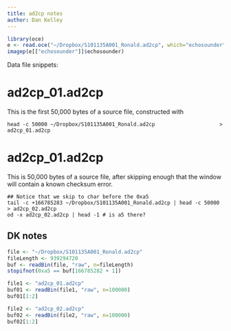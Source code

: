 ```yaml
---
title: ad2cp notes
author: Dan Kelley
---
```


```r
library(oce)
e <- read.oce("~/Dropbox/S101135A001_Ronald.ad2cp", which="echosounder")
imagep(e[["echosounder"]]$echosounder)
```

Data file snippets:

# ad2cp_01.ad2cp
This is the first 50,000 bytes of a source file, constructed with
```
head -c 50000 ~/Dropbox/S101135A001_Ronald.ad2cp                     > ad2cp_01.ad2cp
```

# ad2cp_01.ad2cp

This is 50,000 bytes of a source file, after skipping enough that the window
will contain a known checksum error.

```
## Notice that we skip to char before the 0xa5
tail -c +166785283 ~/Dropbox/S101135A001_Ronald.ad2cp | head -c 50000 > ad2cp_02.ad2cp
od -x ad2cp_02.ad2cp | head -1 # is a5 there?
```


## DK notes
```R
file <- "~/Dropbox/S101135A001_Ronald.ad2cp"
fileLength <- 939294720
buf <- readBin(file, "raw", n=fileLength)
stopifnot(0xa5 == buf[166785282 + 1])
```


```R
file1 <- "ad2cp_01.ad2cp"
buf01 <- readBin(file1, "raw", n=100000)
buf01[1:2]
```

```R
file2 <- "ad2cp_02.ad2cp"
buf02 <- readBin(file2, "raw", n=100000)
buf02[1:2]
```

